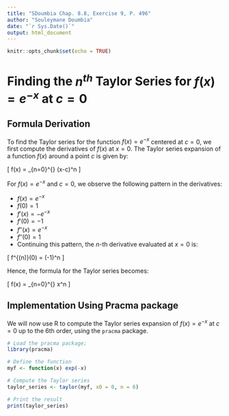 ```yaml
---
title: "SDoumbia Chap. 8.8, Exercise 9, P. 496"
author: "Souleymane Doumbia"
date: "`r Sys.Date()`"
output: html_document
---
```


```r
knitr::opts_chunk$set(echo = TRUE)
```



# Finding the $n^{th}$ Taylor Series for $f(x) = e^{-x}$ at $c = 0$

## Formula Derivation

To find the Taylor series for the function $f(x) = e^{-x}$ centered at $c = 0$, we first compute the derivatives of $f(x)$ at $x = 0$. The Taylor series expansion of a function $f(x)$ around a point $c$ is given by:

\[
f(x) = \sum_{n=0}^{\infty} \frac{f^{(n)}(c)}{n!}(x-c)^n
\]

For $f(x) = e^{-x}$ and $c = 0$, we observe the following pattern in the derivatives:

- $f(x) = e^{-x}$
- $f(0) = 1$
- $f'(x) = -e^{-x}$
- $f'(0) = -1$
- $f''(x) = e^{-x}$
- $f''(0) = 1$
- Continuing this pattern, the $n$-th derivative evaluated at $x = 0$ is:

\[
f^{(n)}(0) = (-1)^n
\]

Hence, the formula for the Taylor series becomes:

\[
f(x) = \sum_{n=0}^{\infty} \frac{(-1)^n}{n!}x^n
\]

## Implementation Using Pracma package

We will now use R to compute the Taylor series expansion of $f(x) = e^{-x}$ at $c = 0$ up to the 6th order, using the `pracma` package.

```r
# Load the pracma package; 
library(pracma)

# Define the function
myf <- function(x) exp(-x)

# Compute the Taylor series
taylor_series <- taylor(myf, x0 = 0, n = 6)

# Print the result
print(taylor_series)
```

